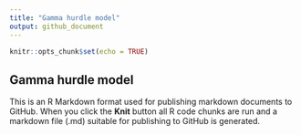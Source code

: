 ```yaml
---
title: "Gamma hurdle model"
output: github_document
---
```


```r
knitr::opts_chunk$set(echo = TRUE)
```

## Gamma hurdle model

This is an R Markdown format used for publishing markdown documents to GitHub. When you click the **Knit** button all R code chunks are run and a markdown file (.md) suitable for publishing to GitHub is generated.

